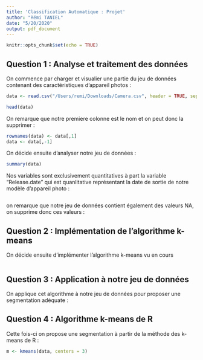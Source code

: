 ```yaml
---
title: 'Classification Automatique : Projet'
author: "Rémi TANIEL"
date: "5/20/2020"
output: pdf_document
---
```


```r
knitr::opts_chunk$set(echo = TRUE)
```

## Question 1 : Analyse et traitement des données

On commence par charger et visualier une partie du jeu de données contenant des caractéristiques d'appareil photos :

```r
data <- read.csv("/Users/remi/Downloads/Camera.csv", header = TRUE, sep = ";")

head(data)
```

On remarque que notre premiere colonne est le nom et on peut donc la supprimer :

```r
rownames(data) <- data[,1]
data <- data[,-1]
```


On décide ensuite d'analyser notre jeu de données : 

```r
summary(data)
```

Nos variables sont exclusivement quantitatives à part la variable "Release.date" qui est quanlitative représentant la date de sortie de notre modèle d'appareil photo :

```r

```

on remarque que notre jeu de données contient également des valeurs NA, on supprime donc ces valeurs :



## Question 2 : Implémentation de l'algorithme k-means

On décide ensuite d'implémenter l'algorithme k-means vu en cours

```r

```


## Question 3 : Application à notre jeu de données

On applique cet algorithme à notre jeu de données pour proposer une segmentation adéquate :

## Question 4 : Algorithme k-means de R

Cette fois-ci on propose une segmentation à partir de la méthode des k-means de R :

```r
m <- kmeans(data, centers = 3)
```



